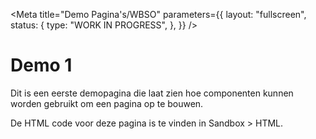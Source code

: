 <!--
@license EUPL-1.2
Copyright (c) 2021 Community for NL Design System
-->


<Meta
  title="Demo Pagina's/WBSO"
  parameters={{
    layout: "fullscreen",
    status: {
      type: "WORK IN PROGRESS",
    },
  }}
/>

# Demo 1

Dit is een eerste demopagina die laat zien hoe componenten kunnen worden gebruikt om een pagina op te bouwen.

<Canvas>
  <Story name="Vormvrije aanvraag">
    <VormvrijeAanvraag />
  </Story>
</Canvas>

<Canvas>
  <Story name="Voordat u start">
    <VoordatUStart />
  </Story>
</Canvas>

De HTML code voor deze pagina is te vinden in Sandbox > HTML.
